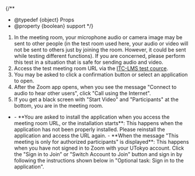 
{/**
  * @typedef {object} Props
  * @property {boolean} support
  */}

1. In the meeting room, your microphone audio or camera image may be sent to other people (in the test room used here, your audio or video will not be sent to others just by joining the room. However, it could be sent while testing different functions). If you are concerned, please perform this test in a situation that is safe for sending audio and video.
2. Access the test meeting room URL via the [ITC-LMS test cource](https://itc-lms.ecc.u-tokyo.ac.jp/lms/course?idnumber=20197J919010V02).
3. You may be asked to click a confirmation button or select an application to open.
4. After the Zoom app opens, when you see the message "Connect to audio to hear other users", click "Call using the Internet".
5. If you get a black screen with "Start Video" and "Participants" at the bottom, you are in the meeting room.

- <Help lang="ja" support={props.support}>
    - **You are asked to install the application when you access the meeting room URL, or the installation starts**: This happens when the application has not been properly installed. Please reinstall the application and access the URL again.
    - **When the message "This meeting is only for authorized participants" is displayed**: This happens when you have not signed in to Zoom with your UTokyo account. Click the "Sign in to Join” or "Switch Account to Join" button and sign in by following the instructions shown below in "Optional task: Sign in to the application".
  </Help>
